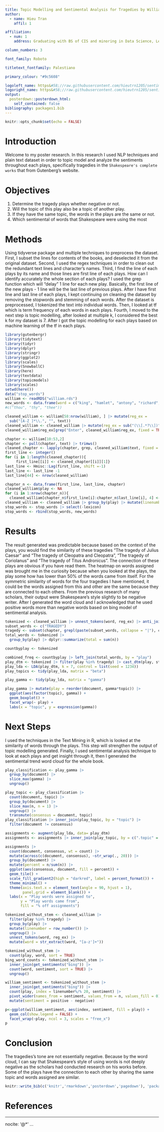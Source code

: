 ```yaml
---
title: Topic Modelling and Sentimental Analysis for Tragedies by William Shakespeare 
author:
  - name: Hieu Tran
    affil: 1

affiliation:
  - num: 1
    address: Graduating with BS of CIS and minoring in Data Science, Lehman College

column_numbers: 3

font_family: Roboto

titletext_fontfamily: Palestiano

primary_colour: "#9c5608"

logoleft_name: https&#58;//raw.githubusercontent.com/hieutrn1205/sentiment/main/lehmancollege.png
logoright_name: https&#58;//raw.githubusercontent.com/hieutrn1205/sentiment/main/cuny.png
output: 
  posterdown::posterdown_html:
    self_contained: false
bibliography: packages1.bib
---
```


```r
knitr::opts_chunk$set(echo = FALSE)
```

# Introduction

Welcome to my poster research. In this research I used NLP techniques and plain text dataset in order to topic model and analyze the sentiments throughout each plays, specifically tragedies in the `Shakespeare's complete works` that from Gutenberg's website.

# Objectives

1. Determine the tragedy plays whether negative or not. 
2. Will the topic of this play also be a topic of another play.
3. If they have the same topic, the words in the plays are the same or not.
4. Which sentimental of words that Shakespeare were using the most 

# Methods

Using tidyverse package and multiple techniques to preprocess the dataset. First, I subset the lines for contents of the books, and deselected it from the original dataset. Second, I used the regex techniques in order to clean out the redundant text lines and character's names. Third, I find the line of each plays by its name and those lines are first line of each plays. How can I identify accurately the whole section of each plays? I used the grep function which will "delay" 1 line for each new play. Basically, the first line of the new plays - 1 line will be the last line of previous plays. After I have first line and last line of each plays, I kept continuing on cleaning the dataset by removing the stopwords and stemming of each words. After the dataset is preprocessed, I tokenized the text into individual words. Then, I looked at tf which is term frequency of each words in each plays. Fourth, I moved to the next step is topic modelling, after looked at multiple k, I considered the best k for my dataset is 7. After I got the topic modelling for each plays based on machine learning of the tf in each plays. 

```r
library(gutenbergr)
library(tidytext)
library(tidyr)
library(dplyr)
library(stringr)
library(ggplot2)
library(scales)
library(SnowballC)
library(here)
library(textdata)
library(topicmodels)
library(scales)
setwd(here())
data("stop_words")
william <- readRDS("william.rds")
new_words <- data.frame(word = c("king", "hamlet", "antony", "richard", "othello", "romeo", "caesar", "macbeth", "cleopatra", "edward", "sir", "timon", "lear", "lord", "coriolanus", "juliet", "prince", "thou", "thy", "thee"))
#c("thou", "thy", "thee"))
```

```r

cleaned_william <- william[58:nrow(william), ] |> mutate(reg_ex =  
  sub("[A-Z ]*\\.", "", text))
cleaned_william <- cleaned_william |> mutate(reg_ex = sub("(\\[.*?\\])", "", reg_ex))
cleaned_william$reg_ex[grep("Enter", cleaned_william$reg_ex, fixed = TRUE)] <- ""

chapter <- william[10:53,2]
chapter <- pull(chapter, text) |> trimws()
cleaned_chapter <- lapply(chapter, grep, cleaned_william$text, fixed = TRUE)
first_line <- integer()
for (i in 1:length(cleaned_chapter)){
     first_line[[i]] <- cleaned_chapter[[i]][1]}
last_line <- Hmisc::Lag(first_line, shift =-1)
last_line <- last_line -1
last_line[44] <- nrow(cleaned_william)
```
```r
chapter_n <- data.frame(first_line, last_line, chapter)
cleaned_william$play <- NA
for (i in 1:nrow(chapter_n)){
  cleaned_william[chapter_n$first_line[i]:chapter_n$last_line[i], 4] <- chapter_n$chapter[i]}
cleaned_william <- cleaned_william |> group_by(play) |> mutate(linenumber = row_number()) |> ungroup()
stop_words <- stop_words |> select(-lexicon)
stop_words <- rbind(stop_words, new_words)
```


# Results

The result generated was predictable because based on the context of the plays, you would find the similarity of these tragedies "The tragedy of Julius Caesar" and "The tragedy of Cleopatra and Cleopatra", "The tragedy of Coriolanus" and "The tragedy of Titus Andronicus". The connection of these plays are obvious if you have read them. The heatmap on words assigned was brought me in the curiosity because when you looked at the plays, the play some how has lower than 50% of the words came from itself. For the symmetric similarity of words for the four tragedies I have mentioned, it could be the words assigned from this and other are the same because they are connected to each others. From the previous research of many scholars, their output were Shakespeare's style slightly to be negative writer. After I generated the word cloud and I acknowledged that he used positive words more than negative words based on bing model of sentimental analysis.


```r
tokenized <- cleaned_william |> unnest_tokens(word, reg_ex) |> anti_join(stop_words) |> mutate(word = str_extract(word, "[a-z']+")) |> mutate(stem = wordStem(word)) |> count(play, stem, sort = TRUE)
subset_words <- c("TRAGEDY")
tragedy <- subset(chapter, grepl(paste(subset_words, collapse = "|"), chapter))
total_words <- tokenized |>
  group_by(play) |> dplyr::summarize(total = sum(n))

countbyplay <- tokenized

```

```r
combined_freq <- countbyplay |> left_join(total_words, by = "play")
play_dtm <- tokenized |> filter(play %in% tragedy) |> cast_dtm(play, stem, n)
play_lda <- LDA(play_dtm, k = 7, control = list(seed = 1234))
play_topics <- tidy(play_lda, matrix = "beta")

play_gamma <- tidy(play_lda, matrix = "gamma")

play_gamma |> mutate(play = reorder(document, gamma*topic)) |>
  ggplot(aes(factor(topic), gamma)) +
  geom_boxplot() + 
  facet_wrap(~ play) +
  labs(x = "topic", y = expression(gamma))


```



# Next Steps

I used the techniques in the Text Mining in R, which is looked at the similarity of words through the plays. This step will strengthen the output of topic modelling generated. Finally, I used sentimental analysis technique to look at each plays and get insight through it, then I generated the sentimental trend word cloud for the whole book.

```r
play_classification <- play_gamma |>
  group_by(document) |>
  slice_max(gamma) |>
  ungroup()

play_topic <- play_classification |> 
  count(document, topic) |>
  group_by(document) |>
  slice_max(n, n = 1) |>
  ungroup() |>
  transmute(consensus = document, topic)
play_classification |> inner_join(play_topic, by = "topic") |>
  filter(document != consensus)

assignments <- augment(play_lda, data= play_dtm)
assignments <- assignments |> inner_join(play_topic, by = c(".topic" = "topic"))

```

```r


assignments |>
  count(document, consensus, wt = count) |>
  mutate(across(c(document, consensus), ~str_wrap(., 20))) |>
  group_by(document) |>
  mutate(percent = n/sum(n)) |>
  ggplot(aes(consensus, document, fill = percent)) +
  geom_tile() +
  scale_fill_gradient2(high = "darkred", label = percent_format()) +
  theme_minimal() +
  theme(axis.text.x = element_text(angle = 90, hjust = 1),
        panel.grid = element_blank()) +
  labs(x = "Play words were assigned to",
       y = "Play words came from",
       fill = "% off assignments")
```

```r
tokenized_without_stem <- cleaned_william |>
  filter(play %in% tragedy) |>
  group_by(play) |>
  mutate(linenumber = row_number()) |>
  ungroup() |>
  unnest_tokens(word, reg_ex) |> 
  mutate(word = str_extract(word, "[a-z']+"))

tokenized_without_stem |> 
  count(play, word, sort = TRUE)
bing_word_counts <- tokenized_without_stem |>
  inner_join(get_sentiments("bing")) |>
  count(word, sentiment, sort = TRUE) |>
  ungroup()

william_sentiment <- tokenized_without_stem |>
  inner_join(get_sentiments("bing")) |>
  count(play, index = linenumber%/% 20, sentiment) |>
  pivot_wider(names_from = sentiment, values_from = n, values_fill = 0) |>
  mutate(sentiment = positive - negative)
```


```r

p<-ggplot(william_sentiment, aes(index, sentiment, fill = play)) +
  geom_col(show.legend = FALSE) +
  facet_wrap(~play, ncol = 3, scales = "free_x")
p
```


# Conclusion

The tragedies's tone are not essentially negative. Because by the word cloud, I can say that Shakespeare's style of using words is not deeply negative as the scholars had conducted research on his works before. Some of the plays have the connection to each other by sharing the same topic and words assigned are similar.

```r
knitr::write_bib(c('knitr','rmarkdown','posterdown','pagedown'), 'packages.bib')
```

# References

---
nocite: '@*'
...
